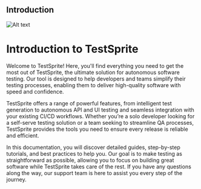 ## Introduction

![Alt text](./pic.svg 'a title')

# Introduction to TestSprite

Welcome to TestSprite! Here, you'll find everything you need to get the most out of TestSprite, the ultimate solution for autonomous software testing. Our tool is designed to help developers and teams simplify their testing processes, enabling them to deliver high-quality software with speed and confidence.

TestSprite offers a range of powerful features, from intelligent test generation to autonomous API and UI testing and seamless integration with your existing CI/CD workflows. Whether you’re a solo developer looking for a self-serve testing solution or a team seeking to streamline QA processes, TestSprite provides the tools you need to ensure every release is reliable and efficient.

In this documentation, you will discover detailed guides, step-by-step tutorials, and best practices to help you. Our goal is to make testing as straightforward as possible, allowing you to focus on building great software while TestSprite takes care of the rest. If you have any questions along the way, our support team is here to assist you every step of the journey.
